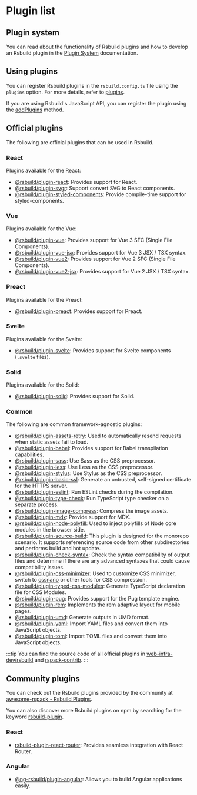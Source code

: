 # Plugin list

## Plugin system

You can read about the functionality of Rsbuild plugins and how to develop an Rsbuild plugin in the [Plugin System](/plugins/dev/index) documentation.

## Using plugins

You can register Rsbuild plugins in the `rsbuild.config.ts` file using the `plugins` option. For more details, refer to [plugins](/config/plugins).

If you are using Rsbuild's JavaScript API, you can register the plugin using the [addPlugins](/api/javascript-api/instance#rsbuildaddplugins) method.

## Official plugins

The following are official plugins that can be used in Rsbuild.

### React

Plugins available for the React:

- [@rsbuild/plugin-react](/plugins/list/plugin-react): Provides support for React.
- [@rsbuild/plugin-svgr](/plugins/list/plugin-svgr): Support convert SVG to React components.
- [@rsbuild/plugin-styled-components](https://github.com/rsbuild-contrib/rsbuild-plugin-styled-components): Provide compile-time support for styled-components.

### Vue

Plugins available for the Vue:

- [@rsbuild/plugin-vue](/plugins/list/plugin-vue): Provides support for Vue 3 SFC (Single File Components).
- [@rsbuild/plugin-vue-jsx](https://github.com/rspack-contrib/rsbuild-plugin-vue-jsx): Provides support for Vue 3 JSX / TSX syntax.
- [@rsbuild/plugin-vue2](https://github.com/rspack-contrib/rsbuild-plugin-vue2): Provides support for Vue 2 SFC (Single File Components).
- [@rsbuild/plugin-vue2-jsx](https://github.com/rspack-contrib/rsbuild-plugin-vue2-jsx): Provides support for Vue 2 JSX / TSX syntax.

### Preact

Plugins available for the Preact:

- [@rsbuild/plugin-preact](/plugins/list/plugin-preact): Provides support for Preact.

### Svelte

Plugins available for the Svelte:

- [@rsbuild/plugin-svelte](/plugins/list/plugin-svelte): Provides support for Svelte components (`.svelte` files).

### Solid

Plugins available for the Solid:

- [@rsbuild/plugin-solid](/plugins/list/plugin-solid): Provides support for Solid.

### Common

The following are common framework-agnostic plugins:

- [@rsbuild/plugin-assets-retry](https://github.com/rspack-contrib/rsbuild-plugin-assets-retry): Used to automatically resend requests when static assets fail to load.
- [@rsbuild/plugin-babel](/plugins/list/plugin-babel): Provides support for Babel transpilation capabilities.
- [@rsbuild/plugin-sass](/plugins/list/plugin-sass): Use Sass as the CSS preprocessor.
- [@rsbuild/plugin-less](/plugins/list/plugin-less): Use Less as the CSS preprocessor.
- [@rsbuild/plugin-stylus](/plugins/list/plugin-stylus): Use Stylus as the CSS preprocessor.
- [@rsbuild/plugin-basic-ssl](https://github.com/rspack-contrib/rsbuild-plugin-basic-ssl): Generate an untrusted, self-signed certificate for the HTTPS server.
- [@rsbuild/plugin-eslint](https://github.com/rspack-contrib/rsbuild-plugin-eslint): Run ESLint checks during the compilation.
- [@rsbuild/plugin-type-check](https://github.com/rspack-contrib/rsbuild-plugin-type-check): Run TypeScript type checker on a separate process.
- [@rsbuild/plugin-image-compress](https://github.com/rspack-contrib/rsbuild-plugin-image-compress): Compress the image assets.
- [@rsbuild/plugin-mdx](https://github.com/rspack-contrib/rsbuild-plugin-mdx): Provide support for MDX.
- [@rsbuild/plugin-node-polyfill](https://github.com/rspack-contrib/rsbuild-plugin-node-polyfill): Used to inject polyfills of Node core modules in the browser side.
- [@rsbuild/plugin-source-build](https://github.com/rspack-contrib/rsbuild-plugin-source-build): This plugin is designed for the monorepo scenario. It supports referencing source code from other subdirectories and performs build and hot update.
- [@rsbuild/plugin-check-syntax](https://github.com/rspack-contrib/rsbuild-plugin-check-syntax): Check the syntax compatibility of output files and determine if there are any advanced syntaxes that could cause compatibility issues.
- [@rsbuild/plugin-css-minimizer](https://github.com/rspack-contrib/rsbuild-plugin-css-minimizer): Used to customize CSS minimizer, switch to [cssnano](https://github.com/cssnano/cssnano) or other tools for CSS compression.
- [@rsbuild/plugin-typed-css-modules](https://github.com/rspack-contrib/rsbuild-plugin-typed-css-modules): Generate TypeScript declaration file for CSS Modules.
- [@rsbuild/plugin-pug](https://github.com/rspack-contrib/rsbuild-plugin-pug): Provides support for the Pug template engine.
- [@rsbuild/plugin-rem](https://github.com/rspack-contrib/rsbuild-plugin-rem): Implements the rem adaptive layout for mobile pages.
- [@rsbuild/plugin-umd](https://github.com/rspack-contrib/rsbuild-plugin-umd): Generate outputs in UMD format.
- [@rsbuild/plugin-yaml](https://github.com/rspack-contrib/rsbuild-plugin-yaml): Import YAML files and convert them into JavaScript objects.
- [@rsbuild/plugin-toml](https://github.com/rspack-contrib/rsbuild-plugin-toml): Import TOML files and convert them into JavaScript objects.

:::tip
You can find the source code of all official plugins in [web-infra-dev/rsbuild](https://github.com/web-infra-dev/rsbuild) and [rspack-contrib](https://github.com/rspack-contrib).
:::

## Community plugins

You can check out the Rsbuild plugins provided by the community at [awesome-rspack - Rsbuild Plugins](https://github.com/web-infra-dev/awesome-rspack?tab=readme-ov-file#rsbuild-plugins).

You can also discover more Rsbuild plugins on npm by searching for the keyword [rsbuild-plugin](https://npmjs.com/search?q=rsbuild-plugin&ranking=popularity).

### React

- [rsbuild-plugin-react-router](https://github.com/rspack-contrib/rsbuild-plugin-react-router): Provides seamless integration with React Router.

### Angular

- [@ng-rsbuild/plugin-angular](https://github.com/nrwl/angular-rspack): Allows you to build Angular applications easily.
